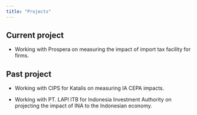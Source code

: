 ```yaml
---
title: "Projects"
---
```


## Current project

- Working with Prospera on measuring the impact of import tax facility for firms.

## Past project

- Working with CIPS for Katalis on measuring IA CEPA impacts.

- Working with PT. LAPI ITB for Indonesia Investment Authority on projecting the impact of INA to the Indonesian economy.
